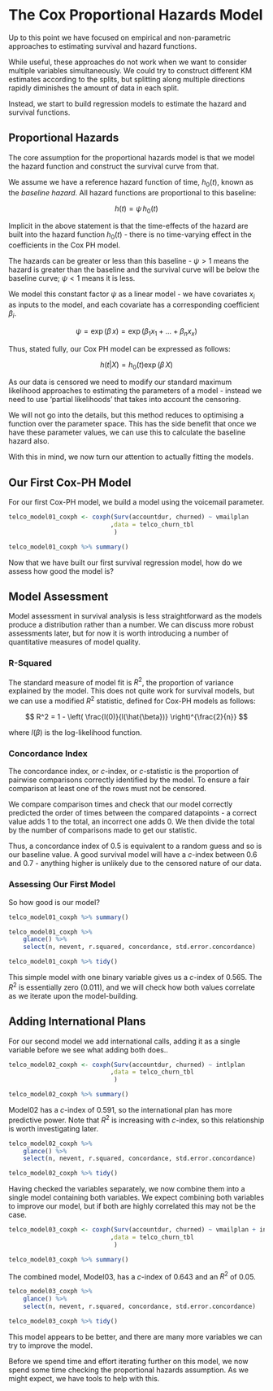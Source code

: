 
# The Cox Proportional Hazards Model

Up to this point we have focused on empirical and non-parametric approaches
to estimating survival and hazard functions.

While useful, these approaches do not work when we want to consider multiple
variables simultaneously. We could try to construct different KM estimates
according to the splits, but splitting along multiple directions rapidly
diminishes the amount of data in each split.

Instead, we start to build regression models to estimate the hazard and
survival functions.

## Proportional Hazards

The core assumption for the proportional hazards model is that we model the
hazard function and construct the survival curve from that.

We assume we have a reference hazard function of time, $h_0(t)$, known as the
*baseline hazard*. All hazard functions are proportional to this baseline:

$$
h(t) = \psi \, h_0(t)
$$

Implicit in the above statement is that the time-effects of the hazard are
built into the hazard function $h_0(t)$ - there is no time-varying effect
in the coefficients in the Cox PH model.

The hazards can be greater or less than this baseline - $\psi > 1$ means the
hazard is greater than the baseline and the survival curve will be below the
baseline curve; $\psi < 1$ means it is less.

We model this constant factor $\psi$ as a linear model - we have covariates
$x_i$ as inputs to the model, and each covariate has a corresponding
coefficient $\beta_i$.

$$
\psi = \exp(\beta \, x) = \exp(\beta_1 x_1 + ... + \beta_n x_x)
$$

Thus, stated fully, our Cox PH model can be expressed as follows:

$$
h(t | X) = h_0(t) \exp(\beta \, X)
$$

As our data is censored we need to modify our standard maximum likelihood
approaches to estimating the parameters of a model - instead we need to use
'partial likelihoods' that takes into account the censoring.

We will not go into the details, but this method reduces to optimising a
function over the parameter space. This has the side benefit that once we have
these parameter values, we can use this to calculate the baseline hazard also.

With this in mind, we now turn our attention to actually fitting the models.


## Our First Cox-PH Model

For our first Cox-PH model, we build a model using the voicemail parameter.

```r
telco_model01_coxph <- coxph(Surv(accountdur, churned) ~ vmailplan
                            ,data = telco_churn_tbl
                             )

telco_model01_coxph %>% summary()
```

Now that we have built our first survival regression model, how do we assess
how good the model is?


## Model Assessment

Model assessment in survival analysis is less straightforward as the models
produce a distribution rather than a number. We can discuss more robust
assessments later, but for now it is worth introducing a number of
quantitative measures of model quality.

### R-Squared

The standard measure of model fit is $R^2$, the proportion of variance
explained by the model. This does not quite work for survival models, but we
can use a modified $R^2$ statistic, defined for Cox-PH models as follows:

$$
R^2 = 1 - \left( \frac{l(0)}{l(\hat{\beta})} \right)^{\frac{2}{n}}
$$

where $l(\beta)$ is the log-likelihood function.


### Concordance Index

The concordance index, or $c$-index, or $c$-statistic is the proportion of
pairwise comparisons correctly identified by the model. To ensure a fair
comparison at least one of the rows must not be censored.

We compare comparison times and check that our model correctly predicted the
order of times between the compared datapoints - a correct value adds 1 to
the total, an incorrect one adds 0. We then divide the total by the number
of comparisons made to get our statistic.

Thus, a concordance index of 0.5 is equivalent to a random guess and so is our
baseline value. A good survival model will have a $c$-index between 0.6 and
0.7 - anything higher is unlikely due to the censored nature of our data.


### Assessing Our First Model

So how good is our model?

```r
telco_model01_coxph %>% summary()

telco_model01_coxph %>%
    glance() %>%
    select(n, nevent, r.squared, concordance, std.error.concordance)

telco_model01_coxph %>% tidy()
```

This simple model with one binary variable gives us a $c$-index of 0.565. The
$R^2$ is essentially zero (0.011), and we will check how both values correlate
as we iterate upon the model-building.


## Adding International Plans

For our second model we add international calls, adding it as a single variable
before we see what adding both does..

```r
telco_model02_coxph <- coxph(Surv(accountdur, churned) ~ intlplan
                            ,data = telco_churn_tbl
                             )

telco_model02_coxph %>% summary()
```

Model02 has a $c$-index of 0.591, so the international plan has more
predictive power. Note that $R^2$ is increasing with $c$-index, so this
relationship is worth investigating later.

```r
telco_model02_coxph %>%
    glance() %>%
    select(n, nevent, r.squared, concordance, std.error.concordance)

telco_model02_coxph %>% tidy()
```

Having checked the variables separately, we now combine them into a single
model containing both variables. We expect combining both variables to improve
our model, but if both are highly correlated this may not be the case.

```r
telco_model03_coxph <- coxph(Surv(accountdur, churned) ~ vmailplan + intlplan
                            ,data = telco_churn_tbl
                             )

telco_model03_coxph %>% summary()
```

The combined model, Model03, has a $c$-index of 0.643 and an $R^2$ of 0.05.


```r
telco_model03_coxph %>%
    glance() %>%
    select(n, nevent, r.squared, concordance, std.error.concordance)

telco_model03_coxph %>% tidy()
```

This model appears to be better, and there are many more variables we can
try to improve the model.

Before we spend time and effort iterating further on this model, we now
spend some time checking the proportional hazards assumption. As we might
expect, we have tools to help with this.
